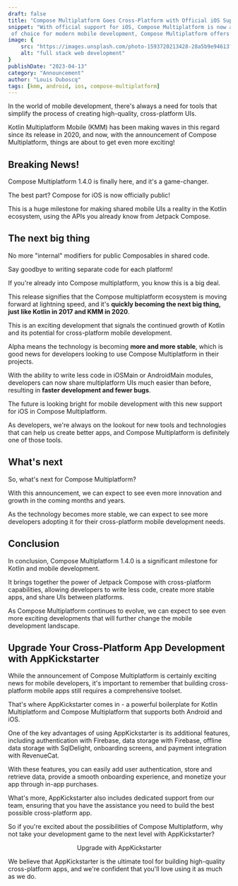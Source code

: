 ```yaml
---
draft: false
title: "Compose Multiplatform Goes Cross-Platform with Official iOS Support - Revolutionizing Mobile Development with Kotlin and Compose"
snippet: "With official support for iOS, Compose Multiplatform is now available on both Android and iOS platforms. With Kotlin, the programming language
 of choice for modern mobile development, Compose Multiplatform offers a seamless development experience for developers."
image: {
    src: "https://images.unsplash.com/photo-1593720213428-28a5b9e94613?&fit=crop&w=430&h=240",
    alt: "full stack web development"
}
publishDate: "2023-04-13"
category: "Announcement"
author: "Louis Duboscq"
tags: [kmm, android, ios, compose-multiplatform]
--- 
```



In the world of mobile development, there's always a need for tools that simplify the process of creating high-quality, cross-platform UIs. 

Kotlin Multiplatform Mobile (KMM) has been making waves in this regard since its release in 2020, and now, with the announcement of Compose Multiplatform, things are about to get even more exciting!

## Breaking News! 

Compose Multiplatform 1.4.0 is finally here, and it's a game-changer. 

The best part? Compose for iOS is now officially public! 

This is a huge milestone for making shared mobile UIs a reality in the Kotlin ecosystem, using the APIs you already know from Jetpack Compose. 

## The next big thing

No more "internal" modifiers for public Composables in shared code. 

Say goodbye to writing separate code for each platform!

If you're already into Compose multiplatform, you know this is a big deal. 

This release signifies that the Compose multiplatform ecosystem is moving forward at lightning speed, and it's **quickly becoming the next big thing, just like Kotlin in 2017 and KMM in 2020**. 

This is an exciting development that signals the continued growth of Kotlin and its potential for cross-platform mobile development.

Alpha means the technology is becoming **more and more stable**, which is good news for developers looking to use Compose Multiplatform in their projects. 

With the ability to write less code in iOSMain or AndroidMain modules, developers can now share multiplatform UIs much easier than before, resulting in **faster development and fewer bugs**.

The future is looking bright for mobile development with this new support for iOS in Compose Multiplatform. 

As developers, we're always on the lookout for new tools and technologies that can help us create better apps, and Compose Multiplatform is definitely one of those tools.

## What's next

So, what's next for Compose Multiplatform? 

With this announcement, we can expect to see even more innovation and growth in the coming months and years. 

As the technology becomes more stable, we can expect to see more developers adopting it for their cross-platform mobile development needs.

## Conclusion

In conclusion, Compose Multiplatform 1.4.0 is a significant milestone for Kotlin and mobile development. 

It brings together the power of Jetpack Compose with cross-platform capabilities, allowing developers to write less code, create more stable apps, and share UIs between platforms. 

As Compose Multiplatform continues to evolve, we can expect to see even more exciting developments that will further change the mobile development landscape.


## Upgrade Your Cross-Platform App Development with AppKickstarter

While the announcement of Compose Multiplatform is certainly exciting news for mobile developers, it's important to remember that building cross-platform mobile apps still requires a comprehensive toolset. 

That's where AppKickstarter comes in - a powerful boilerplate for Kotlin Multiplatform and Compose Multiplatform that supports both Android and iOS.

One of the key advantages of using AppKickstarter is its additional features, including authentication with Firebase, data storage with Firebase, offline data storage with SqlDelight, onboarding screens, and payment integration with RevenueCat. 

With these features, you can easily add user authentication, store and retrieve data, provide a smooth onboarding experience, and monetize your app through in-app purchases.

What's more, AppKickstarter also includes dedicated support from our team, ensuring that you have the assistance you need to build the best possible cross-platform app. 

So if you're excited about the possibilities of Compose Multiplatform, why not take your development game to the next level with AppKickstarter?

<div class="mt-6 flex flex-col sm:flex-row gap-3"  align="center">
    <Link  
        href="https://appkickstarter.com" 
        class="flex gap-3 items-center "
        rel="noopener"
    >
        <Icon class="text-white w-5 h-5" name="bx:bxs-rocket" />
        Upgrade with AppKickstarter
    </Link>
</div> 

We believe that AppKickstarter is the ultimate tool for building high-quality cross-platform apps, and we're confident that you'll love using it as much as we do.

  